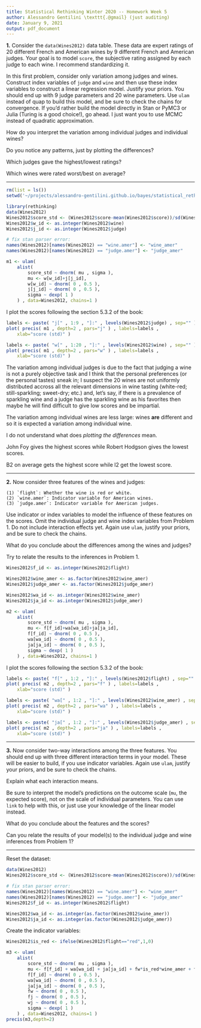 ```yaml
---
title: Statistical Rethinking Winter 2020 -- Homework Week 5
author: Alessandro Gentilini \texttt{.@gmail} (just auditing)
date: January 9, 2021
output: pdf_document
---
```


**1.** Consider the `data(Wines2012)` data table. These data are expert ratings
of 20 different French and American wines by 9 different French and American judges. 
Your goal is to model `score`, the subjective rating assigned by
each judge to each wine. I recommend standardizing it.

In this first problem, consider only variation among judges and wines.
Construct index variables of `judge` and `wine` and then use these index variables to 
construct a linear regression model. Justify your priors. You should
end up with 9 judge parameters and 20 wine parameters. Use `ulam` instead
of quap to build this model, and be sure to check the chains for convergence.
If you'd rather build the model directly in Stan or PyMC3 or Julia (Turing is
a good choice!), go ahead. I just want you to use MCMC instead of quadratic
approximation.

How do you interpret the variation among individual judges and individual wines?

Do you notice any patterns, just by plotting the differences?

Which judges gave the highest/lowest ratings? 

Which wines were rated worst/best on average?

***

```r
rm(list = ls())
setwd('~/projects/alessandro-gentilini.github.io/bayes/statistical_rethinking_2020/')
```

```r
library(rethinking)
data(Wines2012)
Wines2012$score_std <- (Wines2012$score-mean(Wines2012$score))/sd(Wines2012$score)
Wines2012$w_id <- as.integer(Wines2012$wine)
Wines2012$j_id <- as.integer(Wines2012$judge)

# fix stan parser error:
names(Wines2012)[names(Wines2012) == "wine.amer"] <- "wine_amer"
names(Wines2012)[names(Wines2012) == "judge.amer"] <- "judge_amer"
```


```r
m1 <- ulam(
    alist(
        score_std ~ dnorm( mu , sigma ),
        mu <- w[w_id]+j[j_id],
        w[w_id] ~ dnorm( 0 , 0.5 ),
        j[j_id] ~ dnorm( 0 , 0.5 ),
        sigma ~ dexp( 1 )
    ) , data=Wines2012, chains=1 )
```

I plot the scores following the section 5.3.2 of the book:

```r
labels <- paste( "j[" , 1:9 , "]:" , levels(Wines2012$judge) , sep="" )
plot( precis( m1 , depth=2 , pars="j" ) , labels=labels ,
    xlab="score (std)" )

labels <- paste( "w[" , 1:20 , "]:" , levels(Wines2012$wine) , sep="" )
plot( precis( m1 , depth=2 , pars="w" ) , labels=labels ,
    xlab="score (std)" )    
```

The variation among individual judges is due to the fact that judging
a wine is not a purely objective task and I think that the personal
preferences (or the personal tastes) sneak in; I suspect the 20 wines
are not uniformly distributed accross all the relevant dimensions in
wine tasting (white-red; still-sparkling; sweet-dry; etc.) and, let's say,
if there is a prevalence of sparkling wine and a judge has the sparkling
wine as his favorites then maybe he will find difficult to give low scores 
and be impartial.

The variation among individual wines are less large: wines **are** different
and so it is expected a variation among individual wine.

I do not understand what does *plotting the differences* mean.

John Foy gives the highest scores while Robert Hodgson gives the lowest scores.

B2 on average gets the highest score while I2 get the lowest score.

***

**2.** Now consider three features of the wines and judges:

    (1) `flight`: Whether the wine is red or white.
    (2) `wine.amer`: Indicator variable for American wines.
    (3) `judge.amer`: Indicator variable for American judges.

Use indicator or index variables to model the influence of these features on
the scores. Omit the individual judge and wine index variables from Problem
1. Do not include interaction effects yet. Again use `ulam`, justify your priors,
and be sure to check the chains.

What do you conclude about the differences among the wines and judges?

Try to relate the results to the inferences in Problem 1.

```r
Wines2012$f_id <- as.integer(Wines2012$flight)

Wines2012$wine_amer <- as.factor(Wines2012$wine_amer)
Wines2012$judge_amer <- as.factor(Wines2012$judge_amer)

Wines2012$wa_id <- as.integer(Wines2012$wine_amer)
Wines2012$ja_id <- as.integer(Wines2012$judge_amer)
```


```r
m2 <- ulam(
    alist(
        score_std ~ dnorm( mu , sigma ),
        mu <- f[f_id]+wa[wa_id]+ja[ja_id],
        f[f_id] ~ dnorm( 0 , 0.5 ),
        wa[wa_id] ~ dnorm( 0 , 0.5 ),
        ja[ja_id] ~ dnorm( 0 , 0.5 ),
        sigma ~ dexp( 1 )
    ) , data=Wines2012, chains=1 )
```

I plot the scores following the section 5.3.2 of the book:

```r
labels <- paste( "f[" , 1:2 , "]:" , levels(Wines2012$flight) , sep="" )
plot( precis( m2 , depth=2 , pars="f" ) , labels=labels ,
    xlab="score (std)" )

labels <- paste( "wa[" , 1:2 , "]:" , levels(Wines2012$wine_amer) , sep="" )
plot( precis( m2 , depth=2 , pars="wa" ) , labels=labels ,
    xlab="score (std)" )    

labels <- paste( "ja[" , 1:2 , "]:" , levels(Wines2012$judge_amer) , sep="" )
plot( precis( m2 , depth=2 , pars="ja" ) , labels=labels ,
    xlab="score (std)" )    
```

***

**3.** Now consider two-way interactions among the three features. You should
end up with three different interaction terms in your model. These will be
easier to build, if you use indicator variables. Again use `ulam`, justify your
priors, and be sure to check the chains. 

Explain what each interaction means.

Be sure to interpret the model's predictions on the outcome scale (`mu`, the
expected score), not on the scale of individual parameters. You can use `link`
to help with this, or just use your knowledge of the linear model instead.

What do you conclude about the features and the scores?

Can you relate the results of your model(s) to the individual judge and wine 
inferences from Problem 1?

***

Reset the dataset:
```r
data(Wines2012)
Wines2012$score_std <- (Wines2012$score-mean(Wines2012$score))/sd(Wines2012$score)

# fix stan parser error:
names(Wines2012)[names(Wines2012) == "wine.amer"] <- "wine_amer"
names(Wines2012)[names(Wines2012) == "judge.amer"] <- "judge_amer"
Wines2012$f_id <- as.integer(Wines2012$flight)

Wines2012$wa_id <- as.integer(as.factor(Wines2012$wine_amer))
Wines2012$ja_id <- as.integer(as.factor(Wines2012$judge_amer))
```

Create the indicator variables:
```r
Wines2012$is_red <- ifelse(Wines2012$flight=="red",1,0)
```


```r
m3 <- ulam(
    alist(
        score_std ~ dnorm( mu , sigma ),
        mu <- f[f_id] + wa[wa_id] + ja[ja_id] + fw*is_red*wine_amer + fj*is_red*judge_amer + wj*wine_amer*judge_amer,
        f[f_id] ~ dnorm( 0 , 0.5 ),
        wa[wa_id] ~ dnorm( 0 , 0.5 ),
        ja[ja_id] ~ dnorm( 0 , 0.5 ),
        fw ~ dnorm( 0 , 0.5 ),
        fj ~ dnorm( 0 , 0.5 ),
        wj ~ dnorm( 0 , 0.5 ),
        sigma ~ dexp( 1 )
    ) , data=Wines2012, chains=1 )
precis(m3,depth=2)    
```